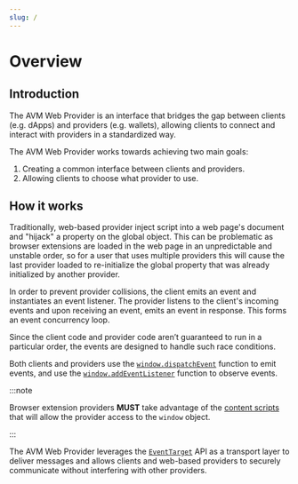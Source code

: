 ```yaml
---
slug: /
---
```


# Overview


<TOCInline
  maxHeadingLevel={4}
  toc={toc}
/>

## Introduction

The AVM Web Provider is an interface that bridges the gap between clients (e.g. dApps) and providers (e.g. wallets), allowing clients to connect and interact with providers in a standardized way.

The AVM Web Provider works towards achieving two main goals:

1. Creating a common interface between clients and providers.
2. Allowing clients to choose what provider to use.

## How it works

Traditionally, web-based provider inject script into a web page's document and "hijack" a property on the global object. This can be problematic as browser extensions are loaded in the web page in an unpredictable and unstable order, so for a user that uses multiple providers this will cause the last provider loaded to re-initialize the global property that was already initialized by another provider.

In order to prevent provider collisions, the client emits an event and instantiates an event listener. The provider listens to the client's incoming events and upon receiving an event, emits an event in response. This forms an event concurrency loop.

Since the client code and provider code aren’t guaranteed to run in a particular order, the events are designed to handle such race conditions.

Both clients and providers use the [`window.dispatchEvent`][dispatch-event] function to emit events, and use the [`window.addEventListener`][add-event-listener] function to observe events.

:::note

Browser extension providers **MUST** take advantage of the [content scripts][content-scripts] that will allow the provider access to the `window` object.

:::

The AVM Web Provider leverages the [`EventTarget`][event-target] API as a transport layer to deliver messages and allows clients and web-based providers to securely communicate without interfering with other providers.

<!-- links -->
[add-event-listener]: https://developer.mozilla.org/en-US/docs/Web/API/EventTarget/addEventListener
[content-scripts]: https://developer.mozilla.org/en-US/docs/Mozilla/Add-ons/WebExtensions/Content_scripts
[dispatch-event]: https://developer.mozilla.org/en-US/docs/Web/API/EventTarget/dispatchEvent
[event-target]: https://developer.mozilla.org/en-US/docs/Web/API/EventTarget

